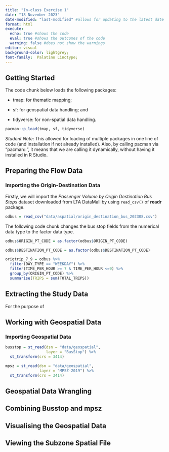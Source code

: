 ```yaml
---
title: "In-class Exercise 1"
date: "18 November 2023"
date-modified: "last-modified" #allows for updating to the latest date
format: html
execute: 
  echo: true #shows the code
  eval: true #shows the outcomes of the code
  warning: false #does not show the warnings
editor: visual
background-color: lightgrey;
font-family:  Palatino Linotype;
---
```


## Getting Started

The code chunk below loads the following packages:

-   tmap: for thematic mapping;

-   sf: for geospatial data handling; and

-   tidyverse: for non-spatial data handling.

```r
pacman::p_load(tmap, sf, tidyverse)
```

*Student Note*: This allowed for loading of multiple packages in one line of code (and installation if not already installed). Also, by calling pacman via "pacman::", it means that we are calling it dynamically, without having it installed in R Studio.

## Preparing the Flow Data

### Importing the Origin-Destination Data

Firstly, we will import the *Passenger Volume by Origin Destination Bus Stops* dataset downloaded from LTA DataMall by using `read_csv()` of **readr** package.

```r
odbus = read_csv("data/aspatial/origin_destination_bus_202308.csv")
```

The following code chunk changes the bus stop fields from the numerical data type to the factor data type.

```r
odbus$ORIGIN_PT_CODE = as.factor(odbus$ORIGIN_PT_CODE)

odbus$DESTINATION_PT_CODE = as.factor(odbus$DESTINATION_PT_CODE)
```

```r
origtrip_7_9 = odbus %>%
  filter(DAY_TYPE == "WEEKDAY") %>%
  filter(TIME_PER_HOUR >= 7 & TIME_PER_HOUR <=9) %>%
  group_by(ORIGIN_PT_CODE) %>%
  summarise(TRIPS = sum(TOTAL_TRIPS))
```

## Extracting the Study Data

For the purpose of

## Working with Geospatial Data

### Importing Geospatial Data

```r
busstop = st_read(dsn = "data/geospatial",
                  layer = "BusStop") %>%
  st_transform(crs = 3414)
```

```r
mpsz = st_read(dsn = "data/geospatial",
               layer = "MPSZ-2019") %>%
  st_transform(crs = 3414)
```

## Geospatial Data Wrangling

## Combining Busstop and mpsz

## Visualising the Geospatial Data

## Viewing the Subzone Spatial File
